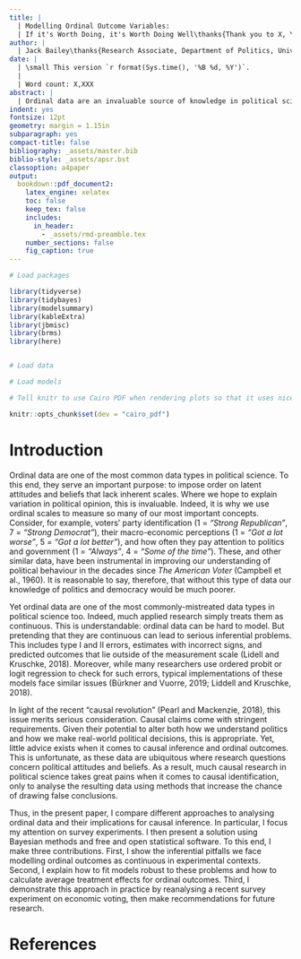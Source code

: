 ```yaml
---
title: |
  | Modelling Ordinal Outcome Variables:
  | If it's Worth Doing, it's Worth Doing Well\thanks{Thank you to X, Y, and Z for their helpful comments.}
author: |
  | Jack Bailey\thanks{Research Associate, Department of Politics, University of Manchester, UK. If you have any comments or questions, feel free to contact me either by email (\href{mailto:jack.bailey@manchester.ac.uk}{jack.bailey@manchester.ac.uk}) or on Twitter (\href{https://www.twitter.com/PoliSciJack}{@PoliSciJack}).} & Matthew Barnfield\thanks{Postdoctoral Research Fellow, College of Social Sciences and International Studies, University of Exeter, UK}
date: |
  | \small This version `r format(Sys.time(), '%B %d, %Y')`.
  |
  | Word count: X,XXX
abstract: |
  | Ordinal data are an invaluable source of knowledge in political science. However, their enormous potential is not fully realised in most research, because of limitations in how they are analysed. In this paper, we hope to rectify this by providing a primer on how better to model ordinal outcome variables by using Bayesian methods to measure latent and observed properties of ordinal measures. Rather than repeating warnings raised elsewhere about the potential for inferential errors in common analytical approaches, we make a positive case for why modelling ordinal variables better is worthwhile, explaining visually and in plain language the logic and implementation of Bayesian ordinal regression models. We then apply our approach to use ordinal data to study political polarisation, through both a simulated example and a replication of a published empirical analysis. Our arguments and findings show that political scientists should continue to use ordinal variables, but learn more from them. 
indent: yes
fontsize: 12pt
geometry: margin = 1.15in
subparagraph: yes
compact-title: false
bibliography: _assets/master.bib
biblio-style: _assets/apsr.bst
classoption: a4paper
output: 
  bookdown::pdf_document2: 
    latex_engine: xelatex
    toc: false
    keep_tex: false
    includes:
      in_header:
        - _assets/rmd-preamble.tex
    number_sections: false
    fig_caption: true
---
```


<!-- Latex setup -->

\doublespacing

```{=tex}
\thispagestyle{empty}
\clearpage
```
\pagebreak

\setcounter{page}{1}

```r

# Load packages

library(tidyverse)
library(tidybayes)
library(modelsummary)
library(kableExtra)
library(jbmisc)
library(brms)
library(here)


# Load data

# Load models

# Tell knitr to use Cairo PDF when rendering plots so that it uses nice fonts

knitr::opts_chunk$set(dev = "cairo_pdf")

```

# Introduction

Ordinal data are one of the most common data types in political science. To this end, they serve an important purpose: to impose order on latent attitudes and beliefs that lack inherent scales. Where we hope to explain variation in political opinion, this is invaluable. Indeed, it is why we use ordinal scales to measure so many of our most important concepts. Consider, for example, voters' party identification (1 = *"Strong Republican"*, 7 = *"Strong Democrat"*), their macro-economic perceptions (1 = *"Got a lot worse"*, 5 = *"Got a lot better"*), and how often they pay attention to politics and government (1 = *"Always"*, 4 = *"Some of the time"*). These, and other similar data, have been instrumental in improving our understanding of political behaviour in the decades since *The American Voter* (Campbell et al., 1960). It is reasonable to say, therefore, that without this type of data our knowledge of politics and democracy would be much poorer.

Yet ordinal data are one of the most commonly-mistreated data types in political science too. Indeed, much applied research simply treats them as continuous. This is understandable: ordinal data can be hard to model. But pretending that they are continuous can lead to serious inferential problems. This includes type I and II errors, estimates with incorrect signs, and predicted outcomes that lie outside of the measurement scale (Lidell and Kruschke, 2018). Moreover, while many researchers use ordered probit or logit regression to check for such errors, typical implementations of these models face similar issues (Bürkner and Vuorre, 2019; Liddell and Kruschke, 2018).

<!-- Probably change the bit below. Had originally intended the paper to be about causal inference in particular, but better to be broad I think -->

In light of the recent "causal revolution" (Pearl and Mackenzie, 2018), this issue merits serious consideration. Causal claims come with stringent requirements. Given their potential to alter both how we understand politics and how we make real-world political decisions, this is appropriate. Yet, little advice exists when it comes to causal inference and ordinal outcomes. This is unfortunate, as these data are ubiquitous where research questions concern political attitudes and beliefs. As a result, much causal research in political science takes great pains when it comes to causal identification, only to analyse the resulting data using methods that increase the chance of drawing false conclusions.

Thus, in the present paper, I compare different approaches to analysing ordinal data and their implications for causal inference. In particular, I focus my attention on survey experiments. I then present a solution using Bayesian methods and free and open statistical software. To this end, I make three contributions. First, I show the inferential pitfalls we face modelling ordinal outcomes as continuous in experimental contexts. Second, I explain how to fit models robust to these problems and how to calculate average treatment effects for ordinal outcomes. Third, I demonstrate this approach in practice by reanalysing a recent survey experiment on economic voting, then make recommendations for future research.

\pagebreak

# References

::: {#refs}
:::


\setcounter{table}{0}

\renewcommand{\thetable}{A\arabic{table}}

\setcounter{figure}{0}

\renewcommand{\thefigure}{A\arabic{figure}}
